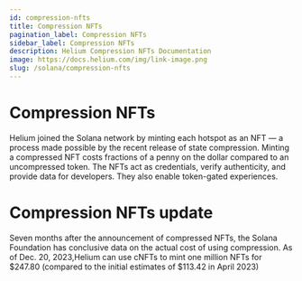```yaml
---
id: compression-nfts
title: Compression NFTs
pagination_label: Compression NFTs
sidebar_label: Compression NFTs
description: Helium Compression NFTs Documentation
image: https://docs.helium.com/img/link-image.png
slug: /solana/compression-nfts
---
```



<LegacyContentBanner />

# Compression NFTs

Helium joined the Solana network by minting each hotspot as an NFT — a process made possible by the recent release of state compression. Minting a compressed NFT costs fractions of a penny on the dollar compared to an uncompressed token. The NFTs act as credentials, verify authenticity, and provide data for developers. They also enable token-gated experiences.

# Compression NFTs update

Seven months after the announcement of compressed NFTs, the Solana Foundation has conclusive data on the actual cost of using compression. 
As of Dec. 20, 2023,Helium can use cNFTs to mint one million NFTs for $247.80 (compared to the initial estimates of $113.42 in April 2023)
